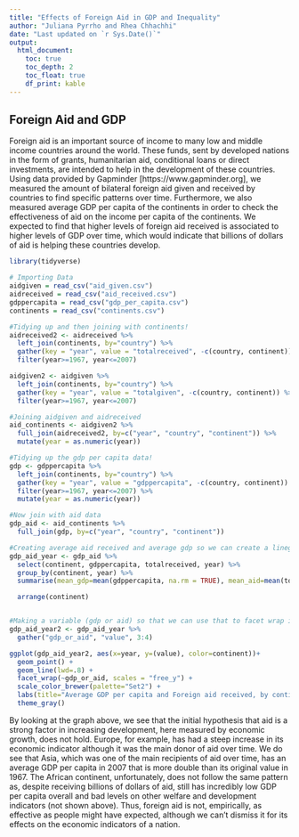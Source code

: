 ```yaml
---
title: "Effects of Foreign Aid in GDP and Inequality"
author: "Juliana Pyrrho and Rhea Chhachhi"
date: "Last updated on `r Sys.Date()`"
output:
  html_document:
    toc: true
    toc_depth: 2
    toc_float: true
    df_print: kable
---
```





## Foreign Aid and GDP

Foreign aid is an important source of income to many low and middle income countries around the world. These funds, sent by developed nations in the form of grants, humanitarian aid, conditional loans or direct investments, are intended to help in the development of these countries. Using data provided by Gapminder [https://www.gapminder.org], we measured the amount of bilateral foreign aid given and received by countries to find specific patterns over time. Furthermore, we also measured average GDP per capita of the continents in order to check the effectiveness of aid on the income per capita of the continents. We expected to find that higher levels of foreign aid received is associated to higher levels of GDP over time, which would indicate that billions of dollars of aid is helping these countries develop.

```r
library(tidyverse)

# Importing Data
aidgiven = read_csv("aid_given.csv")
aidreceived = read_csv("aid_received.csv")
gdppercapita = read_csv("gdp_per_capita.csv")
continents = read_csv("continents.csv")

```

```r
#Tidying up and then joining with continents!
aidreceived2 <- aidreceived %>% 
  left_join(continents, by="country") %>% 
  gather(key = "year", value = "totalreceived", -c(country, continent)) %>% 
  filter(year>=1967, year<=2007)

aidgiven2 <- aidgiven %>% 
  left_join(continents, by="country") %>% 
  gather(key = "year", value = "totalgiven", -c(country, continent)) %>% 
  filter(year>=1967, year<=2007)

#Joining aidgiven and aidreceived
aid_continents <- aidgiven2 %>% 
  full_join(aidreceived2, by=c("year", "country", "continent")) %>%
  mutate(year = as.numeric(year))
```

```r
#Tidying up the gdp per capita data!
gdp <- gdppercapita %>% 
  left_join(continents, by="country") %>% 
  gather(key = "year", value = "gdppercapita", -c(country, continent)) %>% 
  filter(year>=1967, year<=2007) %>% 
  mutate(year = as.numeric(year))

#Now join with aid data
gdp_aid <- aid_continents %>% 
  full_join(gdp, by=c("year", "country", "continent"))

#Creating average aid received and average gdp so we can create a linegraph comparison to see if aid had correlation with gdp? Focus on Africa?
gdp_aid_year <- gdp_aid %>% 
  select(continent, gdppercapita, totalreceived, year) %>% 
  group_by(continent, year) %>% 
  summarise(mean_gdp=mean(gdppercapita, na.rm = TRUE), mean_aid=mean(totalreceived, na.rm = TRUE)) %>% 

  arrange(continent)


#Making a variable (gdp or aid) so that we can use that to facet wrap in our ggplot below
gdp_aid_year2 <- gdp_aid_year %>% 
  gather("gdp_or_aid", "value", 3:4)

ggplot(gdp_aid_year2, aes(x=year, y=(value), color=continent))+
  geom_point() +
  geom_line(lwd=.8) +
  facet_wrap(~gdp_or_aid, scales = "free_y") +
  scale_color_brewer(palette="Set2") +
  labs(title="Average GDP per capita and Foreign aid received, by continent", subtitle="In US $", color="Continent", x="Year", y= "Mean GDP per capita, in US $") + labs(caption = "Based on Gapminder Data (1967 - 2007") +
  theme_gray()
```

By looking at the graph above, we see that the initial hypothesis that aid is a strong factor in increasing development, here measured by economic growth, does not hold. Europe, for example, has had a steep increase in its economic indicator although it was the main donor of aid over time.  We do see that Asia, which was one of the main recipients of aid over time, has an average GDP per capita in 2007 that is more double than its original value in 1967. The African continent, unfortunately, does not follow the same pattern as, despite receiving billions of dollars of aid, still has incredibly low GDP per capita overall and bad levels on other welfare and development indicators (not shown above). Thus, foreign aid is not, empirically, as effective as people might have expected, although we can't dismiss it for its effects on the economic indicators of a nation.


